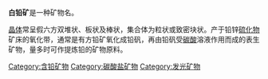 {{unreferenced|time=2010-10-19T19:09:22+00:00}}
{{Infobox mineral
| name        = 白铅矿
| category    = 碳酸盐
| boxwidth    = 
| boxbgcolor  = 
| image       = Cerussite - Nakhlak mine, Anarak, Esfahan, Iran.jpg
| imagesize   = 
| caption     = 
| formula     = PbCO<sub>3</sub>
| molweight   = 
| color       = 白色微带浅灰
| habit       = 
| system      = [[正交晶系|正交晶系]]
| twinning    = 
| cleavage    = 
| fracture    = 贝壳状
| mohs        = 3–3.5
| luster      = 金刚
| refractive  = 不透明
| opticalprop = 
| birefringence = 
| pleochroism = 
| streak      = 
| gravity     = 6.4-6.6
| density     = 
| melt        = 
| fusibility  = 
| diagnostic  = 
| solubility  = 
| diaphaneity = 
| other       = 
| var1 = 
}}

'''白铅矿'''是一种矿物名。

[[晶体|晶体]]常呈假六方双堆状、板状及棒状，集合体为粒状或致密块状。产于铅锌[[硫化物|硫化物]]矿床的氧化带，通常是有方铅矿氧化成铅矾，再由铅矾受[[碳酸|碳酸]]溶液作用而成的表生矿物，量多时可作提炼铅的矿物原料。


[[Category:含铅矿物|Category:含铅矿物]]
[[Category:碳酸盐矿物|Category:碳酸盐矿物]]
[[Category:发光矿物|Category:发光矿物]]